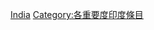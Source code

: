 {{Emptycat}}
{{Articles by Importance|topic=印度|project=印度|format=toc}}

[[Category:低重要度条目|India]]
[[Category:各重要度印度條目‎|Category:各重要度印度條目‎]]